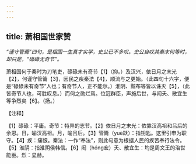 ```yaml
---
---
---
```

title: 萧相国世家赞
---



*“谨守管籥”四句，是相国一生真才实学，史公已不多叹。史公自叹其秦末何等时，却只是，“碌碌无奇节”。*

萧相国何于秦时为刀笔吏，碌碌未有奇节【1】（抑。）及汉兴，依日月之末光【2】，何谨守管籥【3】，因民之疾秦法【4】，顺流与之更始。（此四句十六字，便是“碌碌未有奇节”人也；有奇节人，正不能尔。）淮阴、黥布等皆以诛灭【5】，（此皆奇节人也，可胜叹息。）而何之勋烂焉。位冠群臣，声施后世，与闳夭、散宜生等争烈矣【6】。（扬。）

【注释】

【1】碌碌：平庸。奇节：特异的志节。【2】依日月之末光：依靠汉高祖和吕后的余恩。日，喻汉高祖。月，喻吕后。【3】管籥（yuè跃）：指钥匙。这里引申为职守。【4】疾：痛恨。秦法：一作“奉法”，则此句意为根据人民的疾苦奉行法令。【5】淮阴：指淮阴侯韩信。【6】闳（hóng宏）夭、散宜生：均是周文王的治世能臣。烈：显赫。